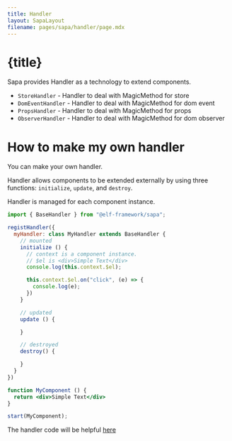 ```yaml
---
title: Handler
layout: SapaLayout
filename: pages/sapa/handler/page.mdx
---
```


# {title}

Sapa provides Handler as a technology to extend components.

* `StoreHandler` - Handler to deal with MagicMethod for store
* `DomEventHandler` - Handler to deal with MagicMethod for dom event
* `PropsHandler` - Handler to deal with MagicMethod for props
* `ObserverHandler` - Handler to deal with MagicMethod for dom observer

# How to make my own handler 

You can make your own handler.

Handler allows components to be extended externally by using three functions: `initialize`, `update`, and `destroy`.

Handler is managed for each component instance.


```jsx
import { BaseHandler } from "@elf-framework/sapa";

registHandler({
  myHandler: class MyHandler extends BaseHandler {
    // mounted
    initialize () {
      // context is a component instance.
      // $el is <div>Simple Text</div>
      console.log(this.context.$el);

      this.context.$el.on("click", (e) => {
        console.log(e);
      })
    }

    // updated
    update () {

    }

    // destroyed
    destroy() {

    }
  }
})

function MyComponent () {
  return <div>Simple Text</div>
}

start(MyComponent);

```

The handler code will be helpful [here](https://github.com/elf-framework/editor/tree/develop/packages/sapa/src/handler)
